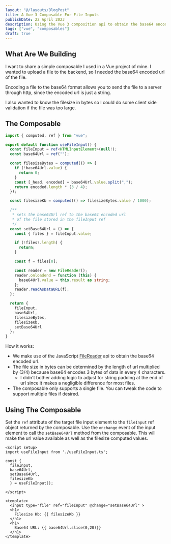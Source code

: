 ```yaml
---
layout: "@/layouts/BlogPost"
title: A Vue 3 Composable For File Inputs
publishDate: 22 April 2023
description: Using the Vue 3 composition api to obtain the base64 encoded url for a file plus it's file size.
tags: ["vue", "composables"]
draft: true
---
```


## What Are We Building

I want to share a simple composable I used in a Vue project of mine. I wanted to upload a file to the backend, so I needed the base64 encoded url of the file.

Encoding a file to the base64 format allows you to send the file to a server through http, since the encoded url is just a string.

I also wanted to know the filesize in bytes so I could do some client side validation if the file was too large.

## The Composable

```ts
import { computed, ref } from "vue";

export default function useFileInput() {
  const fileInput = ref<HTMLInputElement>(null!);
  const base64Url = ref("");

  const filesizeBytes = computed(() => {
    if (!base64Url.value) {
      return 0;
    }
    const [_head, encoded] = base64Url.value.split(",");
    return encoded.length * (3 / 4);
  });

  const filesizeKb = computed(() => filesizeBytes.value / 1000);

  /**
   * sets the base64Url ref to the base64 encoded url
   * of the file stored in the fileInput ref
   */
  const setBase64Url = () => {
    const { files } = fileInput.value;

    if (!files?.length) {
      return;
    }

    const f = files[0];

    const reader = new FileReader();
    reader.onloadend = function (this) {
      base64Url.value = this.result as string;
    };
    reader.readAsDataURL(f);
  };

  return {
    fileInput,
    base64Url,
    filesizeBytes,
    filesizeKb,
    setBase64Url
  };
}
```

How it works:
- We make use of the JavaScript [FileReader](https://developer.mozilla.org/en-US/docs/Web/API/FileReader) api to obtain the base64 encoded url.
- The file size in bytes can be determined by the length of url multiplied by (3/4) because base64 encodes 3 bytes of data in every 4 characters.
  - I didn't bother adding logic to adjust for string padding at the end of url since it makes a negligible difference for most files.
- The composable only supports a single file. You can tweak the code to support multiple files if desired.

## Using The Composable

Set the `ref` attribute of the target file input element to the `fileInput` ref object returned by the composable. Use the `onchange` event of the input element to call the `setBase64Url` method from the composable. This will make the url value available as well as the filesize computed values.

```vue
<script setup>
import useFileInput from './useFileInput.ts';

const {
  fileInput,
  base64Url,
  setBase64Url,
  filesizeKb
  } = useFileInput();

</script>

<template>
  <input type="file" ref="fileInput" @change="setBase64Url" >
  <h1>
    Filesize Kb: {{ filesizeKb }}
  </h1>
  <h1>
    Base64 URL: {{ base64Url.slice(0,20)}}
  </h1>
</template>
```
